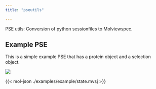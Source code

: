 ```yaml
---
title: "pseutils"

---
```



PSE utils: Conversion of python sessionfiles to Molviewspec.


## Example PSE

This is a simple example PSE that has a protein object and a selection object.

![](./examples/images/example_pse.png)

{{< mol-json ./examples/example/state.mvsj >}}
